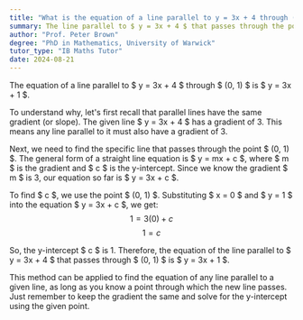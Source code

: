 ```yaml
---
title: "What is the equation of a line parallel to y = 3x + 4 through (0, 1)?"
summary: The line parallel to $ y = 3x + 4 $ that passes through the point $ (0, 1) $ is represented by the equation $ y = 3x + 1 $.
author: "Prof. Peter Brown"
degree: "PhD in Mathematics, University of Warwick"
tutor_type: "IB Maths Tutor"
date: 2024-08-21
---
```


The equation of a line parallel to $ y = 3x + 4 $ through $ (0, 1) $ is $ y = 3x + 1 $.

To understand why, let's first recall that parallel lines have the same gradient (or slope). The given line $ y = 3x + 4 $ has a gradient of 3. This means any line parallel to it must also have a gradient of 3.

Next, we need to find the specific line that passes through the point $ (0, 1) $. The general form of a straight line equation is $ y = mx + c $, where $ m $ is the gradient and $ c $ is the y-intercept. Since we know the gradient $ m $ is 3, our equation so far is $ y = 3x + c $.

To find $ c $, we use the point $ (0, 1) $. Substituting $ x = 0 $ and $ y = 1 $ into the equation $ y = 3x + c $, we get:
$$ 1 = 3(0) + c $$
$$ 1 = c $$

So, the y-intercept $ c $ is 1. Therefore, the equation of the line parallel to $ y = 3x + 4 $ that passes through $ (0, 1) $ is $ y = 3x + 1 $.

This method can be applied to find the equation of any line parallel to a given line, as long as you know a point through which the new line passes. Just remember to keep the gradient the same and solve for the y-intercept using the given point.
    
